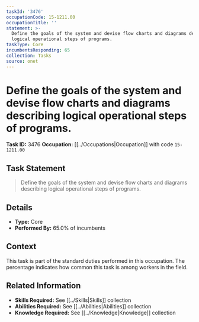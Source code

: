 ```yaml
---
taskId: '3476'
occupationCode: 15-1211.00
occupationTitle: ''
statement: >-
  Define the goals of the system and devise flow charts and diagrams describing
  logical operational steps of programs.
taskType: Core
incumbentsResponding: 65
collection: Tasks
source: onet
---
```

# Define the goals of the system and devise flow charts and diagrams describing logical operational steps of programs.

**Task ID:** 3476
**Occupation:** [[../Occupations|Occupation]] with code `15-1211.00`

## Task Statement

> Define the goals of the system and devise flow charts and diagrams describing logical operational steps of programs.

## Details

- **Type:** Core
- **Performed By:** 65.0% of incumbents

## Context

This task is part of the standard duties performed in this occupation. The percentage indicates how common this task is among workers in the field.

## Related Information

- **Skills Required:** See [[../Skills|Skills]] collection
- **Abilities Required:** See [[../Abilities|Abilities]] collection
- **Knowledge Required:** See [[../Knowledge|Knowledge]] collection
